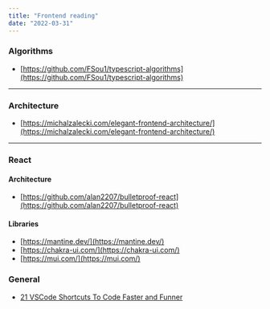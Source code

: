 ```yaml
---
title: "Frontend reading"
date: "2022-03-31"
---
```


### Algorithms

- [https://github.com/FSou1/typescript-algorithms](https://github.com/FSou1/typescript-algorithms)

---

### Architecture

- [https://michalzalecki.com/elegant-frontend-architecture/](https://michalzalecki.com/elegant-frontend-architecture/)

---

### React

#### Architecture

- [https://github.com/alan2207/bulletproof-react](https://github.com/alan2207/bulletproof-react)

#### Libraries

- [https://mantine.dev/](https://mantine.dev/)
- [https://chakra-ui.com/](https://chakra-ui.com/)
- [https://mui.com/](https://mui.com/)


### General

- [21 VSCode Shortcuts To Code Faster and Funner](https://jsmanifest.com/21-vscode-shortcuts-to-code-faster-and-funner/#:~:text=The%20quickest%20way%20to%20get,to%20go%20to%20the%20end.
)
